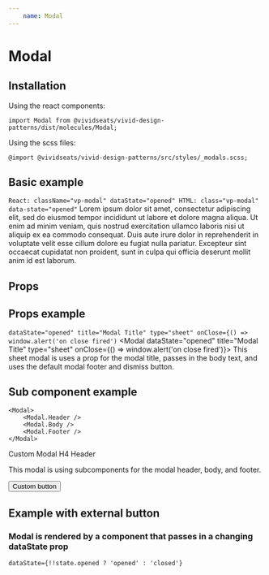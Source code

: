 ```yaml
---
    name: Modal
---
```






# Modal
## Installation
Using the react components:

`import Modal from @vividseats/vivid-design-patterns/dist/molecules/Modal;`

Using the scss files:

`@import @vividseats/vivid-design-patterns/src/styles/_modals.scss;`

## Basic example
`
React: className="vp-modal" dataState="opened"
HTML: class="vp-modal" data-state="opened"
`
<Playground>
    <Modal dataState="opened">
        Lorem ipsum dolor sit amet, consectetur adipiscing elit, sed do eiusmod tempor incididunt ut labore et dolore magna aliqua.
        Ut enim ad minim veniam, quis nostrud exercitation ullamco laboris nisi ut aliquip ex ea commodo consequat. Duis aute irure
        dolor in reprehenderit in voluptate velit esse cillum dolore eu fugiat nulla pariatur. Excepteur sint occaecat cupidatat non
        proident, sunt in culpa qui officia deserunt mollit anim id est laborum.
    </Modal>
</Playground>

## Props
<PropsTable of={Modal}/>

## Props example
`dataState="opened" title="Modal Title" type="sheet" onClose={() => window.alert('on close fired')`
<Playground>
    <Modal dataState="opened" title="Modal Title" type="sheet" onClose={() => window.alert('on close fired')}>
        This sheet modal is uses a prop for the modal title, passes in the body text, and uses the default modal footer and dismiss button.
    </Modal>
</Playground>

## Sub component example
```
<Modal>
    <Modal.Header />
    <Modal.Body />
    <Modal.Footer />
</Modal>
```
<Playground>
    <Modal dataState="opened">
        <Modal.Header className="vp-type-headline4">Custom Modal H4 Header</Modal.Header>
        <Modal.Body>
            <p>This modal is using subcomponents for the modal header, body, and footer.</p>
        </Modal.Body>
        <Modal.Footer>
            <Button importance="tertiary">Custom button</Button>
        </Modal.Footer>
    </Modal>
</Playground>

## Example with external button
### Modal is rendered by a component that passes in a changing dataState prop
`dataState={!!state.opened ? 'opened' : 'closed'}`
<Playground>
    <ModalButtonExample />
</Playground>
